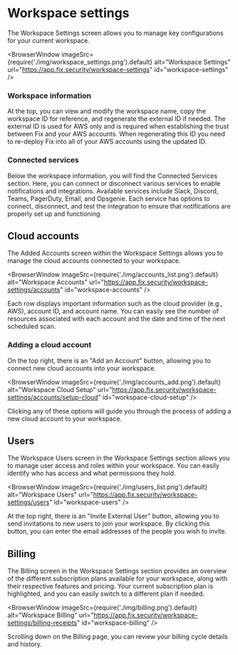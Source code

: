 # Workspace settings

The Workspace Settings screen allows you to manage key configurations for your current workspace.

<BrowserWindow 
  imageSrc={require('./img/workspace_settings.png').default}
  alt="Workspace Settings"
  url="https://app.fix.security/workspace-settings"
  id="workspace-settings"
/>

### Workspace information

At the top, you can view and modify the workspace name, copy the workspace ID for reference, and regenerate the external ID if needed. The external ID is used for AWS only and is required when establishing the trust between Fix and your AWS accounts. When regenerating this ID you need to re-deploy Fix into all of your AWS accounts using the updated ID.

### Connected services

Below the workspace information, you will find the Connected Services section. Here, you can connect or disconnect various services to enable notifications and integrations. Available services include Slack, Discord, Teams, PagerDuty, Email, and Opsgenie. Each service has options to connect, disconnect, and test the integration to ensure that notifications are properly set up and functioning.

## Cloud accounts

The Added Accounts screen within the Workspace Settings allows you to manage the cloud accounts connected to your workspace.

<BrowserWindow 
  imageSrc={require('./img/accounts_list.png').default}
  alt="Workspace Accounts"
  url="https://app.fix.security/workspace-settings/accounts"
  id="workspace-accounts"
/>

Each row displays important information such as the cloud provider (e.g., AWS), account ID, and account name. You can easily see the number of resources associated with each account and the date and time of the next scheduled scan.

### Adding a cloud account

On the top right, there is an "Add an Account" button, allowing you to connect new cloud accounts into your workspace.

<BrowserWindow 
  imageSrc={require('./img/accounts_add.png').default}
  alt="Workspace Cloud Setup"
  url="https://app.fix.security/workspace-settings/accounts/setup-cloud"
  id="workspace-cloud-setup"
/>

Clicking any of these options will guide you through the process of adding a new cloud account to your workspace.

## Users

The Workspace Users screen in the Workspace Settings section allows you to manage user access and roles within your workspace. You can easily identify who has access and what permissions they hold.

<BrowserWindow 
  imageSrc={require('./img/users_list.png').default}
  alt="Workspace Users"
  url="https://app.fix.security/workspace-settings/users"
  id="workspace-users"
/>

At the top right, there is an "Invite External User" button, allowing you to send invitations to new users to join your workspace. By clicking this button, you can enter the email addresses of the people you wish to invite.

## Billing

The Billing screen in the Workspace Settings section provides an overview of the different subscription plans available for your workspace, along with their respective features and pricing. Your current subscription plan is highlighted, and you can easily switch to a different plan if needed.

<BrowserWindow 
  imageSrc={require('./img/billing.png').default}
  alt="Workspace Billing"
  url="https://app.fix.security/workspace-settings/billing-receipts"
  id="workspace-billing"
/>

Scrolling down on the Billing page, you can review your billing cycle details and history.
